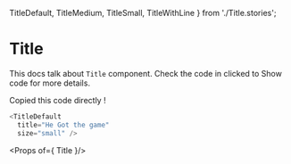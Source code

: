   TitleDefault,
  TitleMedium,
  TitleSmall,
  TitleWithLine
} from './Title.stories';


<Meta title="Atoms | Title" component={TitleDefault} />

# Title

This docs talk about `Title` component. Check the code in clicked to Show code for more details.

<Preview>
  <Story 
    name="Title default"
    >
      <TitleDefault 
        size="small"/>
  </Story>
</Preview>

<Preview>
  <Story 
    name="Title medium"
    >
      <TitleMedium 
        size="medium"/>
  </Story>
</Preview>

<Preview>
  <Story 
    name="Title small"
    >
      <TitleSmall 
        size="small"/>
  </Story>
</Preview>

<Preview>
  <Story 
    name="Title with line"
    >
      <TitleWithLine 
        size="small"
        showLine="block"/>
  </Story>
</Preview>

Copied this code directly !

  ```javascript
  <TitleDefault 
    title="He Got the game" 
    size="small" />
  ```


<Props of={ Title }/>